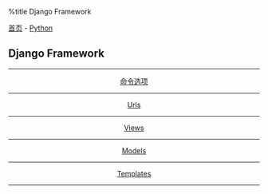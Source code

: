 %title Django Framework

[[../../../index|首页]] - [[../index|Python]]
==Django Framework==
----
<center>
[[base|命令选项]]
----
[[url|Urls]]
----
[[view|Views]]
----
[[model|Models]]
----
[[template|Templates]]
</center>
----
